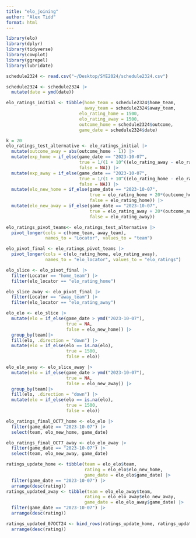 ```yaml
---
title: "elo_joining"
author: "Alex Tidd"
format: html
---
```


```r
library(elo)
library(dplyr)
library(tidyverse)
library(cowplot)
library(ggrepel)
library(lubridate)
```

```r
schedule2324 <- read.csv("~/Desktop/SYE2024/schedule2324.csv")
```

```r
schedule2324 <- schedule2324 |>
  mutate(date = ymd(date))
```

```r
elo_ratings_initial <- tibble(home_team = schedule2324$home_team,
                              away_team = schedule2324$away_team,
                            elo_rating_home = 1500,
                            elo_rating_away = 1500,
                            outcome_home = schedule2324$outcome,
                            game_date = schedule2324$date)
```

```r
k = 20
elo_ratings_test_alternative <- elo_ratings_initial |> 
  mutate(outcome_away = abs(outcome_home - 1)) |> 
  mutate(exp_home = if_else(game_date == "2023-10-07",
                            true = 1/(1 + 10^((elo_rating_away - elo_rating_home)/400)),
                            false = NA)) |>
  mutate(exp_away = if_else(game_date == "2023-10-07",
                            true = 1/(1 + 10^((elo_rating_home - elo_rating_away)/400)),
                            false = NA)) |>
  mutate(elo_new_home = if_else(game_date == "2023-10-07",
                                true = elo_rating_home + 20*(outcome_home - exp_home),
                                false = elo_rating_home)) |>
  mutate(elo_new_away = if_else(game_date == "2023-10-07",
                                true = elo_rating_away + 20*(outcome_away - exp_away),
                                false = elo_rating_away))
```

```r
elo_ratings_pivot_teams<- elo_ratings_test_alternative |>
  pivot_longer(cols = c(home_team, away_team),
               names_to = "Locator", values_to = "team")
```

```r
elo_pivot_final <- elo_ratings_pivot_teams |>
  pivot_longer(cols = c(elo_rating_home, elo_rating_away),
               names_to = "elo_locator", values_to = "elo_ratings")
```

```r
elo_slice <- elo_pivot_final |>
  filter(Locator == "home_team") |>
  filter(elo_locator == "elo_rating_home")
```

```r
elo_slice_away <- elo_pivot_final |>
  filter(Locator == "away_team") |>
  filter(elo_locator == "elo_rating_away")
```


```r
elo_elo <- elo_slice |>
  mutate(elo = if_else(game_date > ymd("2023-10-07"),
                       true = NA,
                       false = elo_new_home)) |>
  group_by(team)|>
  fill(elo, .direction = "down") |>
  mutate(elo = if_else(elo == is.na(elo),
                       true = 1500,
                       false = elo))
```

```r
elo_elo_away <- elo_slice_away |>
  mutate(elo = if_else(game_date > ymd("2023-10-07"),
                       true = NA,
                       false = elo_new_away)) |>
  group_by(team)|>
  fill(elo, .direction = "down") |>
  mutate(elo = if_else(elo == is.na(elo),
                       true = 1500,
                       false = elo))
```


```r
elo_ratings_final_OCT7_home <- elo_elo |> 
  filter(game_date == "2023-10-07") |>
  select(team, elo_new_home, game_date)
```

```r
elo_ratings_final_OCT7_away <- elo_elo_away |> 
  filter(game_date == "2023-10-07") |>
  select(team, elo_new_away, game_date)
```

```r
ratings_update_home <- tibble(team = elo_elo$team,
                              rating = elo_elo$elo_new_home,
                              game_date = elo_elo$game_date) |> 
  filter(game_date == "2023-10-07") |>
  arrange(desc(rating))
ratings_updated_away <- tibble(team = elo_elo_away$team,
                              rating = elo_elo_away$elo_new_away,
                              game_date = elo_elo_away$game_date) |> 
  filter(game_date == "2023-10-07") |>
  arrange(desc(rating))

ratings_updated_07OCT24 <- bind_rows(ratings_update_home, ratings_updated_away) |>
  arrange(desc(rating))
```

